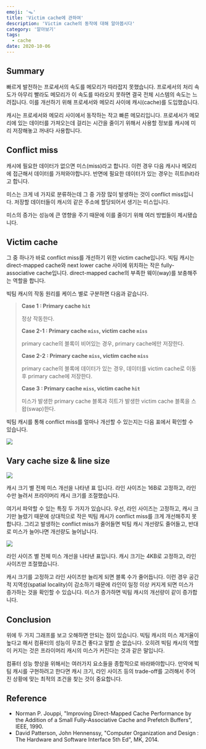 ```yaml
---
emoji: '🪤'
title: 'Victim cache에 관하여'
description: 'Victim cache의 동작에 대해 알아봅시다'
category: '알아보기'
tags:
  - cache
date: 2020-10-06
---
```


## Summary

빠르게 발전하는 프로세서의 속도를 메모리가 따라잡지 못했습니다. 프로세서의 처리 속도가 아무리 빨라도 메모리가 이 속도를 따라오지 못하면 결국 전체 시스템의 속도는 느려집니다. 이를 개선하기 위해 프로세서와 메모리 사이에 캐시(cache)를 도입했습니다.

캐시는 프로세서와 메모리 사이에서 동작하는 작고 빠른 메모리입니다. 프로세서가 메모리에 있는 데이터를 가져오는데 걸리는 시간을 줄이기 위해서 사용할 정보를 캐시에 미리 저장해놓고 꺼내다 사용합니다.

## Conflict miss

캐시에 필요한 데이터가 없으면 미스(miss)라고 합니다. 이런 경우 다음 캐시나 메모리에 접근해서 데이터를 가져와야합니다. 반면에 필요한 데이터가 있는 경우는 히트(hit)라고 합니다.

미스는 크게 네 가지로 분류하는데 그 중 가장 많이 발생하는 것이 conflict miss입니다. 저장할 데이터들이 캐시의 같은 주소에 할당되어서 생기는 미스입니다.

미스의 증가는 성능에 큰 영향을 주기 때문에 이를 줄이기 위해 여러 방법들이 제시됐습니다.

## Victim cache

그 중 하나가 바로 conflict miss를 개선하기 위한 victim cache입니다. 빅팀 캐시는 direct-mapped cache와 next lower cache 사이에 위치하는 작은 fully-associative cache입니다. direct-mapped cache의 부족한 웨이(way)를 보충해주는 역할을 합니다.

빅팀 캐시의 작동 원리를 케이스 별로 구분하면 다음과 같습니다.

> **Case 1 : Primary cache `hit`**
>
> 정상 작동한다.
>
> **Case 2-1 : Primary cache `miss`, victim cache `miss`**
>
> primary cache의 블록이 비어있는 경우, primary cache에만 저장한다.
>
> **Case 2-2 : Primary cache `miss`, victim cache `miss`**
>
> primary cache의 블록에 데이터가 있는 경우, 데이터를 victim cache로 이동 후 primary cache에 저장한다.
>
> **Case 3 : Primary cache `miss`, victim cache `hit`**
>
> 미스가 발생한 primary cache 블록과 히트가 발생한 victim cache 블록을 스왑(swap)한다.

빅팀 캐시를 통해 conflict miss를 얼마나 개선할 수 있는지는 다음 표에서 확인할 수 있습니다.

![](0.png)

## Vary cache size & line size

![](1.png)

캐시 크기 별 전체 미스 개선을 나타낸 표 입니다. 라인 사이즈는 16B로 고정하고, 라인 수만 늘려서 프라이머리 캐시 크기를 조절했습니다.

여기서 파악할 수 있는 특징 두 가지가 있습니다. 우선, 라인 사이즈는 고정하고, 캐시 크기만 늘렸기 때문에 상대적으로 작은 빅팀 캐시가 conflict miss를 크게 개선해주지 못합니다. 그리고 발생하는 conflict miss가 줄어들면 빅팀 캐시 개선량도 줄어들고, 반대로 미스가 늘어나면 개선량도 늘어납니다.

![](2.png)

라인 사이즈 별 전체 미스 개선을 나타낸 표입니다. 캐시 크기는 4KB로 고정하고, 라인 사이즈만 조절했습니다.

캐시 크기를 고정하고 라인 사이즈만 늘리게 되면 블록 수가 줄어듭니다. 이런 경우 공간적 지역성(spatial locality)이 감소하기 때문에 라인이 일정 이상 커지게 되면 미스가 증가하는 것을 확인할 수 있습니다. 미스가 증가하면 빅팀 캐시의 개선량이 같이 증가합니다.

## Conclusion

위에 두 가지 그래프를 보고 오해하면 안되는 점이 있습니다. 빅팀 캐시의 미스 제거율이 높다고 해서 컴퓨터의 성능이 무조건 좋다고 말할 순 없습니다. 오히려 빅팀 캐시의 역할이 커지는 것은 프라이머리 캐시의 미스가 커진다는 것과 같은 말입니다.

컴퓨터 성능 향상을 위해서는 여러가지 요소들을 종합적으로 바라봐야합니다. 만약에 빅팀 캐시를 구현하려고 한다면 캐시 크기, 라인 사이즈 등의 trade-off를 고려해서 주어진 상황에 맞는 최적의 조건을 찾는 것이 중요합니다.

## Reference

- Norman P. Jouppi, "Improving Direct-Mapped Cache Performance by the Addition of a Small Fully-Associative Cache and Prefetch Buffers", IEEE, 1990.
- David Patterson, John Hennenssy, "Computer Organization and Design : The Hardware and Software Interface 5th Ed", MK, 2014.
